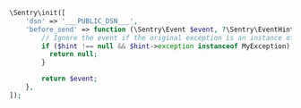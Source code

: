 ```php
\Sentry\init([
    'dsn' => '___PUBLIC_DSN___',
    'before_send' => function (\Sentry\Event $event, ?\Sentry\EventHint $hint): ?\Sentry\Event {
        // Ignore the event if the original exception is an instance of MyException
        if ($hint !== null && $hint->exception instanceof MyException) {
          return null;
        }

        return $event;
    },
]);
```
